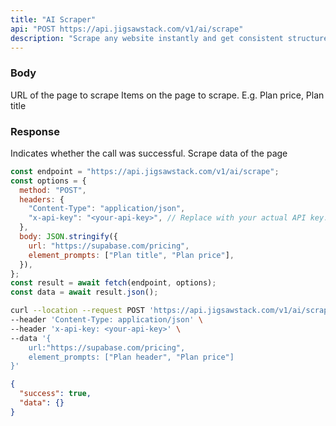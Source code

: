 ```yaml
---
title: "AI Scraper"
api: "POST https://api.jigsawstack.com/v1/ai/scrape"
description: "Scrape any website instantly and get consistent structured data in seconds without writing any css selector code"
---
```


### Body

<ParamField body="url" type="string" required>
  URL of the page to scrape
</ParamField>

<ParamField body="element_prompts" type="array<string>" required>
  Items on the page to scrape. E.g. Plan price, Plan title
</ParamField>

<Snippet file="header.mdx" />

### Response

<ResponseField name="success" type="boolean">
  Indicates whether the call was successful.
</ResponseField>

<ResponseField name="data" type="json">
  Scrape data of the page
</ResponseField>

<RequestExample>

```javascript Node.js
const endpoint = "https://api.jigsawstack.com/v1/ai/scrape";
const options = {
  method: "POST",
  headers: {
    "Content-Type": "application/json",
    "x-api-key": "<your-api-key>", // Replace with your actual API key.
  },
  body: JSON.stringify({
    url: "https://supabase.com/pricing",
    element_prompts: ["Plan title", "Plan price"],
  }),
};
const result = await fetch(endpoint, options);
const data = await result.json();
```

```bash cURL
curl --location --request POST 'https://api.jigsawstack.com/v1/ai/scrape' \
--header 'Content-Type: application/json' \
--header 'x-api-key: <your-api-key>' \
--data '{
    url:"https://supabase.com/pricing",
    element_prompts: ["Plan header", "Plan price"]
}'
```

</RequestExample>

<ResponseExample>

```json Response
{
  "success": true,
  "data": {}
}
```

</ResponseExample>
